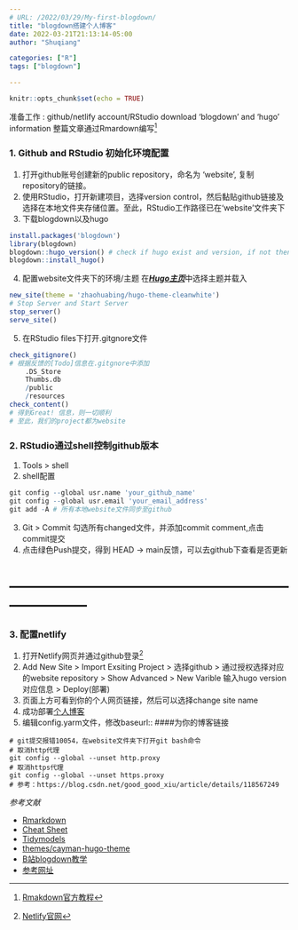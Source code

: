 ```yaml
---
# URL: /2022/03/29/My-first-blogdown/
title: "blogdown搭建个人博客"
date: 2022-03-21T21:13:14-05:00
author: "Shuqiang"

categories: ["R"]
tags: ["blogdown"]

---
```


```r
knitr::opts_chunk$set(echo = TRUE)

```
准备工作 : github/netlify account/RStudio download 'blogdown' and 'hugo' information
整篇文章通过Rmardown编写[^1]

### 1. Github and RStudio 初始化环境配置

  1. 打开github账号创建新的public repository，命名为 ‘website’, 复制repository的链接。
  2. 使用RStudio，打开新建项目，选择version control，然后黏贴github链接及选择在本地文件夹存储位置。至此，RStudio工作路径已在‘website’文件夹下
  3. 下载blogdown以及hugo
```r
install.packages('blogdown')
library(blogdown)
blogdown::hugo_version() # check if hugo exist and version, if not then download
blogdown::install_hugo() 
```
  4. 配置website文件夹下的环境/主题
      在[___Hugo主页___](https://themes.gohugo.io/)中选择主题并载入

```r
new_site(theme = 'zhaohuabing/hugo-theme-cleanwhite')
# Stop Server and Start Server
stop_server()
serve_site()
```
  5. 在RStudio files下打开.gitgnore文件

```r
check_gitignore()
# 根据反馈的[Todo]信息在.gitgnore中添加
    .DS_Store
    Thumbs.db
    /public
    /resources
check_content()
# 得到Great! 信息，则一切顺利
# 至此，我们的project都为website
```

### 2. RStudio通过shell控制github版本
  1. Tools > shell
  2. shell配置
```r
git config --global usr.name 'your_github_name'
git config --global usr.email 'your_email_address'
git add -A # 所有本地website文件同步至github
```
  3. Git > Commit 勾选所有changed文件，并添加commit comment,点击commit提交
  4. 点击绿色Push提交，得到 HEAD -> main反馈，可以去github下查看是否更新  


# ---------------------------------------------------------------------
### 3. 配置netlify
  1. 打开Netlify网页并通过github登录[^2]
  2. Add New Site > Import Exsiting Project > 选择github > 通过授权选择对应的website repository > Show Advanced > New Varible 输入hugo version对应信息 > Deploy(部署)
  3. 页面上方可看到你的个人网页链接，然后可以选择change site name
  4. 成功部署[个人博客](https://shuqiang.netlify.app/)
  5. 编辑config.yarm文件，修改baseurl:: ####为你的博客链接
```shell
# git提交报错10054，在website文件夹下打开git bash命令
# 取消http代理
git config --global --unset http.proxy
# 取消https代理 
git config --global --unset https.proxy
# 参考：https://blog.csdn.net/good_good_xiu/article/details/118567249
```


_参考文献_

- [Rmarkdown](http://rmarkdown.rstudio.com/index.html)
- [Cheat Sheet](https://www.rstudio.com/resources/cheatsheets/)
- [Tidymodels](https://www.tidymodels.org/)
- [themes/cayman-hugo-theme](https://themes.gohugo.io/themes/cayman-hugo-theme/)
- [B站blogdown教学](https://www.bilibili.com/video/BV1gL411A71J/?spm_id_from=333.788)
- [参考网址](https://pzhao.org/zh/post/r-blogdown/)

[^1]: [Rmakdown官方教程](https://markdown.com.cn/)
[^2]: [Netlify官网](https://app.netlify.com/)

